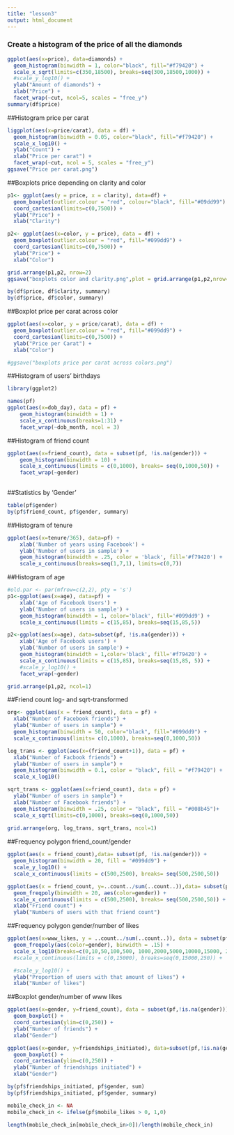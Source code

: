 ```yaml
---
title: "lesson3"
output: html_document
---
```


### Create a histogram of the price of all the diamonds
```r
ggplot(aes(x=price), data=diamonds) +
  geom_histogram(binwidth = 1, color="black", fill="#f79420") +
  scale_x_sqrt(limits=c(350,18500), breaks=seq(300,18500,1000)) + 
  #scale_y_log10() +
  ylab("Amount of diamonds") +
  xlab("Price") +
  facet_wrap(~cut, ncol=5, scales = "free_y")
summary(df$price)

```
##Histogram price per carat
```r
liggplot(aes(x=price/carat), data = df) + 
  geom_histogram(binwidth = 0.05, color="black", fill="#f79420") + 
  scale_x_log10() +
  ylab("Count") +
  xlab("Price per carat") +
  facet_wrap(~cut, ncol = 5, scales = "free_y")
ggsave("Price per carat.png")

```
##Boxplots price depending on clarity and color
```r
p1<- ggplot(aes(y = price, x = clarity), data=df) + 
  geom_boxplot(outlier.colour = "red", colour="black", fill="#09dd99") + 
  coord_cartesian(limits=c(0,7500)) +
  ylab("Price") +
  xlab("Clarity")

p2<- ggplot(aes(x=color, y = price), data = df) + 
  geom_boxplot(outlier.colour = "red", fill="#099dd9") + 
  coord_cartesian(limits=c(0,7500)) +
  ylab("Price") + 
  xlab("Color")

grid.arrange(p1,p2, nrow=2)
ggsave("boxplots color and clarity.png",plot = grid.arrange(p1,p2,nrow=2))

by(df$price, df$clarity, summary)
by(df$price, df$color, summary)

```
##Boxplot price per carat across color
```r
ggplot(aes(x=color, y = price/carat), data = df) + 
  geom_boxplot(outlier.colour = "red", fill="#099dd9") + 
  coord_cartesian(limits=c(0,7500)) +
  ylab("Price per Carat") + 
  xlab("Color")

#ggsave("boxplots price per carat across colors.png")
```



##Histogram of users' birthdays
```r
library(ggplot2)

names(pf)
ggplot(aes(x=dob_day), data = pf) +
    geom_histogram(binwidth = 1) +
    scale_x_continuous(breaks=1:31) +
    facet_wrap(~dob_month, ncol = 3)
```

##Histogram of friend count
```r
ggplot(aes(x=friend_count), data = subset(pf, !is.na(gender))) +
    geom_histogram(binwidth = 10) +
    scale_x_continuous(limits = c(0,1000), breaks= seq(0,1000,50)) +
    facet_wrap(~gender)
    
```

##Statistics by 'Gender'
```r
table(pf$gender)
by(pf$friend_count, pf$gender, summary)
```

##Histogram of tenure
```r
ggplot(aes(x=tenure/365), data=pf) +
    xlab('Number of years using Facebook') +
    ylab('Number of users in sample') +
    geom_histogram(binwidth = .25, color = 'black', fill='#f79420') +
    scale_x_continuous(breaks=seq(1,7,1), limits=c(0,7))
```

##Histogram of age
```r
#old.par <- par(mfrow=c(2,2), pty = 's')
p1<-ggplot(aes(x=age), data=pf) +
    xlab('Age of Facebook Users') +
    ylab('Number of users in sample') +
    geom_histogram(binwidth = 1, color='black', fill='#099dd9') +
    scale_x_continuous(limits = c(15,85), breaks=seq(15,85,5))

p2<-ggplot(aes(x=age), data=subset(pf, !is.na(gender))) +
    xlab('Age of Facebook users') +
    ylab('Number of users in sample') + 
    geom_histogram(binwidth = 1,color='black', fill='#f79420') +
    scale_x_continuous(limits = c(15,85), breaks=seq(15,85, 5)) +
    #scale_y_log10() +
    facet_wrap(~gender)

grid.arrange(p1,p2, ncol=1)    
```

##Friend count log- and sqrt-transformed
```r
org<- ggplot(aes(x = friend_count), data = pf) +
  xlab("Number of Facebook friends") +
  ylab("Number of users in sample") +
  geom_histogram(binwidth = 50, color="black", fill="#099dd9") +
  scale_x_continuous(limits= c(0,1000), breaks=seq(0,1000,50))

log_trans <- ggplot(aes(x=(friend_count+1)), data = pf) +
  xlab("Number of Facbook friends") +
  ylab("Number of users in sample") +
  geom_histogram(binwidth = 0.1, color = "black", fill = "#f79420") +
  scale_x_log10()

sqrt_trans <- ggplot(aes(x=friend_count), data = pf) +
  ylab("Number of users in sample") +
  xlab("Number of Facebook friends") + 
  geom_histogram(binwidth = .25, color = "black", fill = "#008b45")+
  scale_x_sqrt(limits=c(0,1000), breaks=seq(0,1000,50))
  
grid.arrange(org, log_trans, sqrt_trans, ncol=1)
```

##Frequency polygon friend_count/gender
```r
ggplot(aes(x = friend_count),data= subset(pf, !is.na(gender))) +
  geom_histogram(binwidth = 20, fill = "#099dd9") +
  scale_y_log10() +
  scale_x_continuous(limits = c(500,2500), breaks= seq(500,2500,50))

ggplot(aes(x = friend_count, y=..count../sum(..count..)),data= subset(pf, !is.na(gender))) +
  geom_freqpoly(binwidth = 20, aes(color=gender)) +
  scale_x_continuous(limits = c(500,2500), breaks= seq(500,2500,50)) +
  xlab("Friend count") +
  ylab("Numbers of users with that friend count")

```
##Frequency polygon gender/number of likes
```r
ggplot(aes(x=www_likes, y = ..count../sum(..count..)), data = subset(pf, !is.na(gender))) + 
  geom_freqpoly(aes(color=gender), binwidth = .15) +
  scale_x_log10(breaks=c(0,10,50,100,500, 1000,2000,5000,10000,15000, 22500))+
  #scale_x_continuous(limits = c(0,15000), breaks=seq(0,15000,250)) +

  #scale_y_log10() +
  ylab("Proportion of users with that amount of likes") + 
  xlab("Number of likes")


```
##Boxplot gender/number of www likes
```r
ggplot(aes(x=gender, y=friend_count), data = subset(pf,!is.na(gender))) + 
  geom_boxplot() + 
  coord_cartesian(ylim=c(0,250)) +
  ylab("Number of friends") +
  xlab("Gender")

```

```r
ggplot(aes(x=gender, y=friendships_initiated), data=subset(pf,!is.na(gender))) + 
  geom_boxplot() +
  coord_cartesian(ylim=c(0,250)) +
  ylab("Number of friendships initiated") +
  xlab("Gender")

by(pf$friendships_initiated, pf$gender, sum)
by(pf$friendships_initiated, pf$gender, summary)
```


```r
mobile_check_in <- NA
mobile_check_in <- ifelse(pf$mobile_likes > 0, 1,0)

length(mobile_check_in[mobile_check_in>0])/length(mobile_check_in)


```

